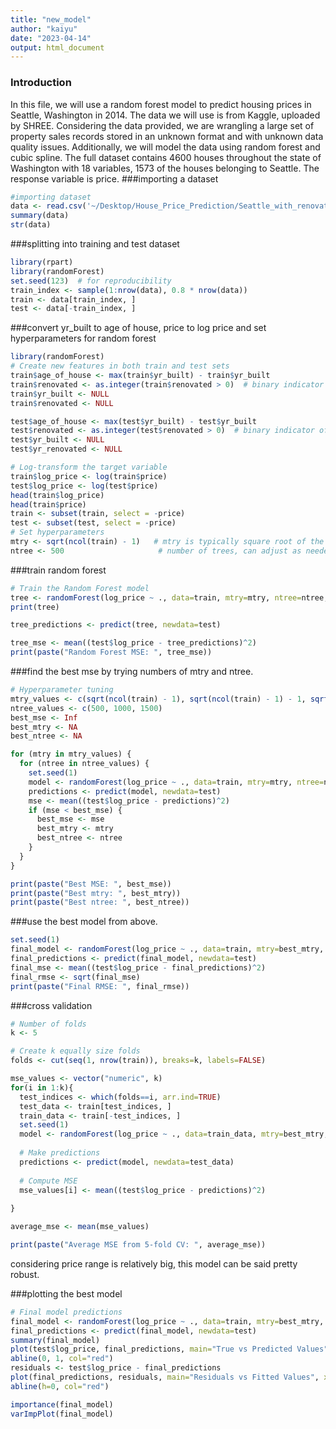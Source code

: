 ```yaml
---
title: "new_model"
author: "kaiyu"
date: "2023-04-14"
output: html_document
---
```

### Introduction
In this file, we will use a random forest model to predict housing prices in Seattle, Washington in 2014. The data we will use is from Kaggle, uploaded by SHREE. Considering the data provided, we are wrangling a large set of property sales records stored in an unknown format and with unknown data quality issues. Additionally, we will model the data using random forest and cubic spline. The full dataset contains 4600 houses throughout the state of Washington with 18 variables, 1573 of the houses belonging to Seattle. The response variable is price. 
###importing a dataset
```r
#importing dataset
data <- read.csv('~/Desktop/House_Price_Prediction/Seattle_with_renovated.csv')
summary(data)
str(data)
```

###splitting into training and test dataset
```r
library(rpart)
library(randomForest)
set.seed(123)  # for reproducibility
train_index <- sample(1:nrow(data), 0.8 * nrow(data))
train <- data[train_index, ]
test <- data[-train_index, ]
```


###convert yr_built to age of house, price to log price and set hyperparameters for random forest
```r
library(randomForest)
# Create new features in both train and test sets
train$age_of_house <- max(train$yr_built) - train$yr_built
train$renovated <- as.integer(train$renovated > 0)  # binary indicator of renovation
train$yr_built <- NULL
train$renovated <- NULL

test$age_of_house <- max(test$yr_built) - test$yr_built
test$renovated <- as.integer(test$renovated > 0)  # binary indicator of renovation
test$yr_built <- NULL
test$yr_renovated <- NULL

# Log-transform the target variable
train$log_price <- log(train$price)
test$log_price <- log(test$price)
head(train$log_price)
head(train$price)
train <- subset(train, select = -price)
test <- subset(test, select = -price)
# Set hyperparameters
mtry <- sqrt(ncol(train) - 1)   # mtry is typically square root of the number of features
ntree <- 500                     # number of trees, can adjust as needed
```


###train random forest
```r
# Train the Random Forest model
tree <- randomForest(log_price ~ ., data=train, mtry=mtry, ntree=ntree, importance=TRUE)
print(tree)

tree_predictions <- predict(tree, newdata=test)

tree_mse <- mean((test$log_price - tree_predictions)^2)
print(paste("Random Forest MSE: ", tree_mse))
```

###find the best mse by trying numbers of mtry and ntree. 
```r
# Hyperparameter tuning
mtry_values <- c(sqrt(ncol(train) - 1), sqrt(ncol(train) - 1) - 1, sqrt(ncol(train) - 1) + 1)
ntree_values <- c(500, 1000, 1500)
best_mse <- Inf
best_mtry <- NA
best_ntree <- NA

for (mtry in mtry_values) {
  for (ntree in ntree_values) {
    set.seed(1)
    model <- randomForest(log_price ~ ., data=train, mtry=mtry, ntree=ntree, importance=TRUE)
    predictions <- predict(model, newdata=test)
    mse <- mean((test$log_price - predictions)^2)
    if (mse < best_mse) {
      best_mse <- mse
      best_mtry <- mtry
      best_ntree <- ntree
    }
  }
}

print(paste("Best MSE: ", best_mse))
print(paste("Best mtry: ", best_mtry))
print(paste("Best ntree: ", best_ntree))
```


###use the best model from above.
```r
set.seed(1)
final_model <- randomForest(log_price ~ ., data=train, mtry=best_mtry, ntree=best_ntree, importance=TRUE)
final_predictions <- predict(final_model, newdata=test)
final_mse <- mean((test$log_price - final_predictions)^2)
final_rmse <- sqrt(final_mse)
print(paste("Final RMSE: ", final_rmse))
```


###cross validation

```r
# Number of folds
k <- 5

# Create k equally size folds
folds <- cut(seq(1, nrow(train)), breaks=k, labels=FALSE)

mse_values <- vector("numeric", k)
for(i in 1:k){
  test_indices <- which(folds==i, arr.ind=TRUE)
  test_data <- train[test_indices, ]
  train_data <- train[-test_indices, ]
  set.seed(1)
  model <- randomForest(log_price ~ ., data=train_data, mtry=best_mtry, ntree=best_ntree, importance=TRUE)
  
  # Make predictions
  predictions <- predict(model, newdata=test_data)
  
  # Compute MSE
  mse_values[i] <- mean((test$log_price - predictions)^2)
  
}

average_mse <- mean(mse_values)

print(paste("Average MSE from 5-fold CV: ", average_mse))
```

considering price range is relatively big, this model can be said pretty robust. 

###plotting the best model 
```r
# Final model predictions
final_model <- randomForest(log_price ~ ., data=train, mtry=best_mtry, ntree=best_ntree, importance=TRUE)
final_predictions <- predict(final_model, newdata=test)
summary(final_model)
plot(test$log_price, final_predictions, main="True vs Predicted Values", xlab="True Values", ylab="Predicted Values")
abline(0, 1, col="red")
residuals <- test$log_price - final_predictions
plot(final_predictions, residuals, main="Residuals vs Fitted Values", xlab="Fitted Values", ylab="Residuals")
abline(h=0, col="red") 
```
```r
importance(final_model)
varImpPlot(final_model)
```


